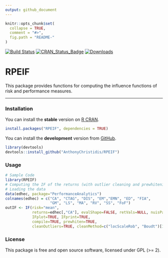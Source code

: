 ```yaml
---
output: github_document
---
```


```r
knitr::opts_chunk$set(
  collapse = TRUE,
  comment = "#>",
  fig.path = "README-"
)
```

[![Build Status](https://travis-ci.org/AnthonyChristidis/RPEIF.svg?branch=master)](https://travis-ci.com/AnthonyChristidis/RPEIF) [![CRAN\_Status\_Badge](http://www.r-pkg.org/badges/version/RPEIF)](https://cran.r-project.org/package=RPEIF) [![Downloads](http://cranlogs.r-pkg.org/badges/RPEIF)](https://cran.r-project.org/package=RPEIF)

RPEIF
==========

This package provides functions for computing the influence functions of risk and performance measures.

------------------------------------------------------------------------

### Installation

You can install the **stable** version on [R CRAN](https://cran.r-project.org/package=RPEIF).

```r
install.packages("RPEIF", dependencies = TRUE)
```

You can install the **development** version from [GitHub](https://github.com/AnthonyChristidis/RPEIF).

``` r
library(devtools)
devtools::install_github("AnthonyChristidis/RPEIF")
```

### Usage

``` r
# Sample Code
library(RPEIF)
# Computing the IF of the returns (with outlier cleaning and prewhitening)
# Loading the data
data(edhec, package="PerformanceAnalytics")
colnames(edhec) = c("CA", "CTAG", "DIS", "EM","EMN", "ED", "FIA",
                    "GM", "LS", "MA", "RV", "SS", "FoF")
outIF <- IF(risk="mean",
            returns=edhec[,"CA"], evalShape=FALSE, retVals=NULL, nuisPars=NULL,
            IFplot=TRUE, IFprint=TRUE,
            compile=TRUE, prewhiten=TRUE,
            cleanOutliers=TRUE, cleanMethod=c("locScaleRob", "Boudt")[1], eff=0.99, alpha.robust=0.05)
```

### License

This package is free and open source software, licensed under GPL (&gt;= 2).